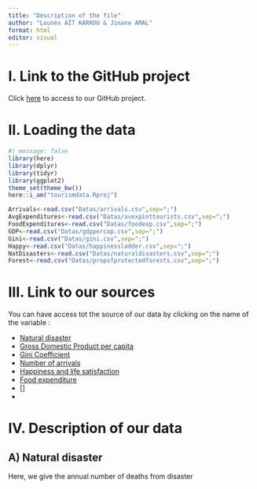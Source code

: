 ```yaml
---
title: "Description of the file"
author: "Lounès AÏT KARROU & Jinane AMAL"
format: html
editor: visual
---
```

# I. Link to the GitHub project
   
Click [here](https://github.com/jinane1amal/tourismdata.git) to access to our GitHub project.   

# II. Loading the data
```r
#| message: false
library(here)
library(dplyr)
library(tidyr)
library(ggplot2)
theme_set(theme_bw())
here::i_am("tourismdata.Rproj")
```
   
```r
Arrivals<-read.csv("Datas/arrivals.csv",sep=";")
AvgExpenditures<-read.csv("Datas/avexpinttourists.csv",sep=";")
FoodExpenditures<-read.csv("Datas/foodexp.csv",sep=";")
GDP<-read.csv("Datas/gdppercap.csv",sep=";")
Gini<-read.csv("Datas/gini.csv",sep=";")
Happy<-read.csv("Datas/happinessladder.csv",sep=";")
NatDisasters<-read.csv("Datas/naturaldisasters.csv",sep=";")
Forest<-read.csv("Datas/propofprotectedforests.csv",sep=";")
```

# III. Link to our sources
You can have access tot the source of our data by clicking on the name of the variable :   
   
- [Natural disaster](https://ourworldindata.org/natural-disasters)
- [Gross Domestic Product per capita](https://ourworldindata.org/economic-growth#all-charts)
- [Gini Coefficient](https://ourworldindata.org/grapher/economic-inequality-gini-index)
- [Number of arrivals](https://data.worldbank.org/indicator/ST.INT.ARVL?end=2020&most_recent_year_desc=false&start=2020&view=bar)
- [Happiness and life satisfaction](https://ourworldindata.org/happiness-and-life-satisfaction)
- [Food expenditure](https://ourworldindata.org/grapher/food-expenditure-per-person-per-year?tab=table)
- []
-   

   
# IV. Description of our data
## A) Natural disaster
Here, we give the annual number of deaths from disaster

